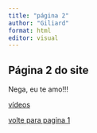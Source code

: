```yaml
---
title: "página 2"
author: "Giliard"
format: html
editor: visual
---
```


## Página 2 do site

Nega, eu te amo!!!

[vídeos](pagina3.html)

[volte para pagina 1](index.html)
